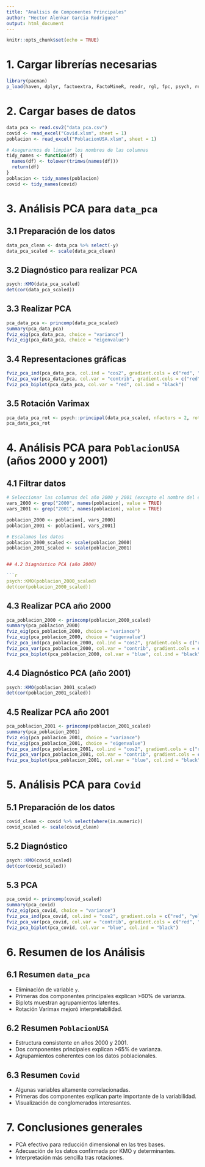 ---
title: "Analisis de Componentes Principales"
author: "Hector Alenkar Garcia Rodriguez"
output: html_document
---

```{r setup, include=FALSE}
knitr::opts_chunk$set(echo = TRUE)
```

# 1. Cargar librerías necesarias

```{r librerias}
library(pacman)
p_load(haven, dplyr, factoextra, FactoMineR, readr, rgl, fpc, psych, readxl)
```

# 2. Cargar bases de datos

```{r cargar_datos}
data_pca <- read.csv2("data_pca.csv")
covid <- read_excel("Covid.xlsm", sheet = 1)
poblacion <- read_excel("PoblacionUSA.xlsm", sheet = 1)

# Asegurarnos de limpiar los nombres de las columnas
tidy_names <- function(df) {
  names(df) <- tolower(trimws(names(df)))
  return(df)
}
poblacion <- tidy_names(poblacion)
covid <- tidy_names(covid)
```

# 3. Análisis PCA para `data_pca`

## 3.1 Preparación de los datos

```{r preparar_data_pca}
data_pca_clean <- data_pca %>% select(-y)
data_pca_scaled <- scale(data_pca_clean)
```

## 3.2 Diagnóstico para realizar PCA

```{r diagnostico_data_pca}
psych::KMO(data_pca_scaled)
det(cor(data_pca_scaled))
```

## 3.3 Realizar PCA

```{r pca_data_pca}
pca_data_pca <- princomp(data_pca_scaled)
summary(pca_data_pca)
fviz_eig(pca_data_pca, choice = "variance")
fviz_eig(pca_data_pca, choice = "eigenvalue")
```

## 3.4 Representaciones gráficas

```{r graficos_data_pca}
fviz_pca_ind(pca_data_pca, col.ind = "cos2", gradient.cols = c("red", "yellow", "green"), repel = FALSE)
fviz_pca_var(pca_data_pca, col.var = "contrib", gradient.cols = c("red", "yellow", "green"), repel = FALSE)
fviz_pca_biplot(pca_data_pca, col.var = "red", col.ind = "black")
```

## 3.5 Rotación Varimax

```{r varimax_data_pca}
pca_data_pca_rot <- psych::principal(data_pca_scaled, nfactors = 2, rotate = "varimax", scores = TRUE)
pca_data_pca_rot
```

# 4. Análisis PCA para `PoblacionUSA` (años 2000 y 2001)

## 4.1 Filtrar datos

```{r filtrar_poblacion}
# Seleccionar las columnas del año 2000 y 2001 (excepto el nombre del estado)
vars_2000 <- grep("2000", names(poblacion), value = TRUE)
vars_2001 <- grep("2001", names(poblacion), value = TRUE)

poblacion_2000 <- poblacion[, vars_2000]
poblacion_2001 <- poblacion[, vars_2001]

# Escalamos los datos
poblacion_2000_scaled <- scale(poblacion_2000)
poblacion_2001_scaled <- scale(poblacion_2001)


## 4.2 Diagnóstico PCA (año 2000)

```{r diagnostico_poblacion_2000}
psych::KMO(poblacion_2000_scaled)
det(cor(poblacion_2000_scaled))
```

## 4.3 Realizar PCA año 2000

```{r pca_poblacion_2000}
pca_poblacion_2000 <- princomp(poblacion_2000_scaled)
summary(pca_poblacion_2000)
fviz_eig(pca_poblacion_2000, choice = "variance")
fviz_eig(pca_poblacion_2000, choice = "eigenvalue")
fviz_pca_ind(pca_poblacion_2000, col.ind = "cos2", gradient.cols = c("red", "yellow", "green"))
fviz_pca_var(pca_poblacion_2000, col.var = "contrib", gradient.cols = c("red", "yellow", "green"))
fviz_pca_biplot(pca_poblacion_2000, col.var = "blue", col.ind = "black")
```

## 4.4 Diagnóstico PCA (año 2001)

```{r diagnostico_poblacion_2001}
psych::KMO(poblacion_2001_scaled)
det(cor(poblacion_2001_scaled))
```

## 4.5 Realizar PCA año 2001

```{r pca_poblacion_2001}
pca_poblacion_2001 <- princomp(poblacion_2001_scaled)
summary(pca_poblacion_2001)
fviz_eig(pca_poblacion_2001, choice = "variance")
fviz_eig(pca_poblacion_2001, choice = "eigenvalue")
fviz_pca_ind(pca_poblacion_2001, col.ind = "cos2", gradient.cols = c("red", "yellow", "green"))
fviz_pca_var(pca_poblacion_2001, col.var = "contrib", gradient.cols = c("red", "yellow", "green"))
fviz_pca_biplot(pca_poblacion_2001, col.var = "blue", col.ind = "black")
```

# 5. Análisis PCA para `Covid`

## 5.1 Preparación de los datos

```{r preparar_covid}
covid_clean <- covid %>% select(where(is.numeric))
covid_scaled <- scale(covid_clean)
```

## 5.2 Diagnóstico

```{r diagnostico_covid}
psych::KMO(covid_scaled)
det(cor(covid_scaled))
```

## 5.3 PCA

```{r pca_covid}
pca_covid <- princomp(covid_scaled)
summary(pca_covid)
fviz_eig(pca_covid, choice = "variance")
fviz_pca_ind(pca_covid, col.ind = "cos2", gradient.cols = c("red", "yellow", "green"))
fviz_pca_var(pca_covid, col.var = "contrib", gradient.cols = c("red", "yellow", "green"))
fviz_pca_biplot(pca_covid, col.var = "blue", col.ind = "black")
```

# 6. Resumen de los Análisis

## 6.1 Resumen `data_pca`
- Eliminación de variable `y`.
- Primeras dos componentes principales explican >60% de varianza.
- Biplots muestran agrupamientos latentes.
- Rotación Varimax mejoró interpretabilidad.

## 6.2 Resumen `PoblacionUSA`
- Estructura consistente en años 2000 y 2001.
- Dos componentes principales explican >65% de varianza.
- Agrupamientos coherentes con los datos poblacionales.

## 6.3 Resumen `Covid`
- Algunas variables altamente correlacionadas.
- Primeras dos componentes explican parte importante de la variabilidad.
- Visualización de conglomerados interesantes.

# 7. Conclusiones generales
- PCA efectivo para reducción dimensional en las tres bases.
- Adecuación de los datos confirmada por KMO y determinantes.
- Interpretación más sencilla tras rotaciones.
